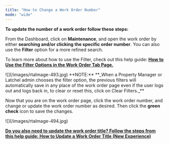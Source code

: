 ```yaml
---
title: "How to Change a Work Order Number"
mode: "wide"
---
```


**To update the number of a work order follow these steps:**

From the Dashboard, click on **Maintenance**, and open the work order by either **searching and/or clicking the specific order number**. You can also use the **Filter** option for a more refined search.

To learn more about how to use the Filter, check out this help guide: [**How to Use the Filter Options in the Work Order Tab Page.**](/s/topic/0TO5e000000h9wqGAA/How-to-Use-the-Filter-Options-in-the-Work-Order-Tab-Page)

<Frame>
  ![](/images/rtaImage-493.jpg)
</Frame>

<Info>
  **NOTE:** **_When a Property Manager or Latchel admin chooses the filter option, the previous filters will automatically save in any place of the work order page even if the user logs out and logs back in, to clear or reset this, click on Clear Filters._**
</Info>

Now that you are on the work order page, click the work order number, and change or update the work order number as desired. Then click the **green check** icon to save the changes.

<Frame>
  ![](/images/rtaImage-494.jpg)
</Frame>

[**Do you also need to update the work order title? Follow the steps from this help guide: How to Update a Work Order Title (New Experience)**](/s/topic/0TO5e000000h9wqGAA/How-to-Update-a-Work-Order-Title-New-Experience)